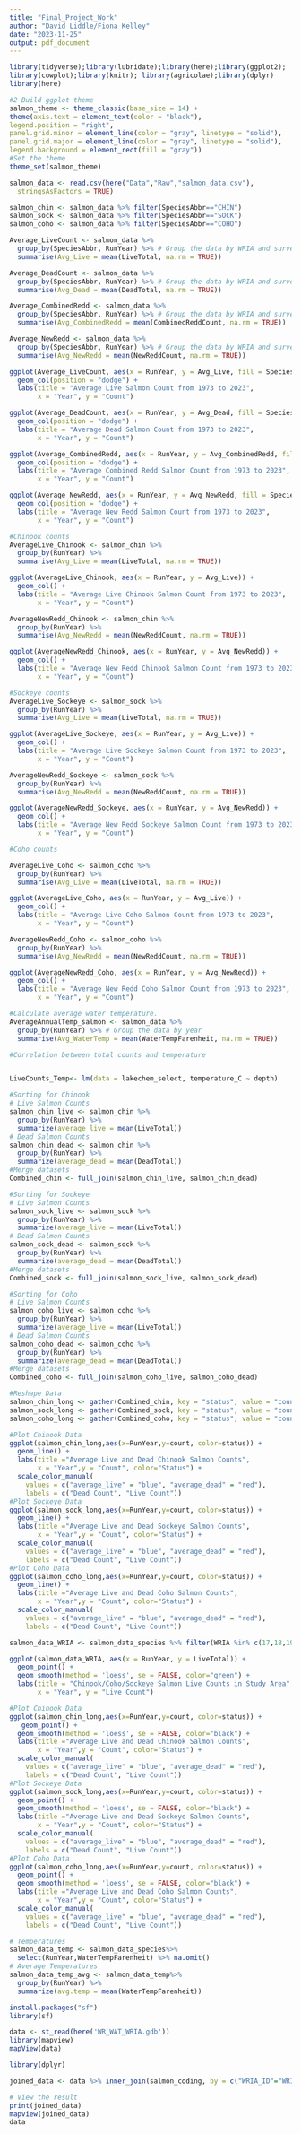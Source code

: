 ```yaml
---
title: "Final_Project_Work"
author: "David Liddle/Fiona Kelley"
date: "2023-11-25"
output: pdf_document
---
```


```r

library(tidyverse);library(lubridate);library(here);library(ggplot2);
library(cowplot);library(knitr); library(agricolae);library(dplyr)
library(here)
```

```r
#2 Build ggplot theme
salmon_theme <- theme_classic(base_size = 14) +
theme(axis.text = element_text(color = "black"),
legend.position = "right",
panel.grid.minor = element_line(color = "gray", linetype = "solid"),
panel.grid.major = element_line(color = "gray", linetype = "solid"),
legend.background = element_rect(fill = "gray"))
#Set the theme
theme_set(salmon_theme)
```

```r
salmon_data <- read.csv(here("Data","Raw","salmon_data.csv"),
  stringsAsFactors = TRUE)
```

```r
salmon_chin <- salmon_data %>% filter(SpeciesAbbr=="CHIN")
salmon_sock <- salmon_data %>% filter(SpeciesAbbr=="SOCK")
salmon_coho <- salmon_data %>% filter(SpeciesAbbr=="COHO")
```

```r

Average_LiveCount <- salmon_data %>%
  group_by(SpeciesAbbr, RunYear) %>% # Group the data by WRIA and survey date
  summarise(Avg_Live = mean(LiveTotal, na.rm = TRUE))

Average_DeadCount <- salmon_data %>%
  group_by(SpeciesAbbr, RunYear) %>% # Group the data by WRIA and survey date
  summarise(Avg_Dead = mean(DeadTotal, na.rm = TRUE))

Average_CombinedRedd <- salmon_data %>%
  group_by(SpeciesAbbr, RunYear) %>% # Group the data by WRIA and survey date
  summarise(Avg_CombinedRedd = mean(CombinedReddCount, na.rm = TRUE))

Average_NewRedd <- salmon_data %>%
  group_by(SpeciesAbbr, RunYear) %>% # Group the data by WRIA and survey date
  summarise(Avg_NewRedd = mean(NewReddCount, na.rm = TRUE))

ggplot(Average_LiveCount, aes(x = RunYear, y = Avg_Live, fill = SpeciesAbbr)) +
  geom_col(position = "dodge") +
  labs(title = "Average Live Salmon Count from 1973 to 2023",
       x = "Year", y = "Count")

ggplot(Average_DeadCount, aes(x = RunYear, y = Avg_Dead, fill = SpeciesAbbr)) +
  geom_col(position = "dodge") +
  labs(title = "Average Dead Salmon Count from 1973 to 2023",
       x = "Year", y = "Count")

ggplot(Average_CombinedRedd, aes(x = RunYear, y = Avg_CombinedRedd, fill = SpeciesAbbr)) +
  geom_col(position = "dodge") +
  labs(title = "Average Combined Redd Salmon Count from 1973 to 2023",
       x = "Year", y = "Count")

ggplot(Average_NewRedd, aes(x = RunYear, y = Avg_NewRedd, fill = SpeciesAbbr)) +
  geom_col(position = "dodge") +
  labs(title = "Average New Redd Salmon Count from 1973 to 2023",
       x = "Year", y = "Count")

```

```r
#Chinook counts
AverageLive_Chinook <- salmon_chin %>% 
  group_by(RunYear) %>% 
  summarise(Avg_Live = mean(LiveTotal, na.rm = TRUE))

ggplot(AverageLive_Chinook, aes(x = RunYear, y = Avg_Live)) +
  geom_col() +
  labs(title = "Average Live Chinook Salmon Count from 1973 to 2023",
       x = "Year", y = "Count")

AverageNewRedd_Chinook <- salmon_chin %>% 
  group_by(RunYear) %>% 
  summarise(Avg_NewRedd = mean(NewReddCount, na.rm = TRUE))

ggplot(AverageNewRedd_Chinook, aes(x = RunYear, y = Avg_NewRedd)) +
  geom_col() +
  labs(title = "Average New Redd Chinook Salmon Count from 1973 to 2023",
       x = "Year", y = "Count")

#Sockeye counts
AverageLive_Sockeye <- salmon_sock %>% 
  group_by(RunYear) %>% 
  summarise(Avg_Live = mean(LiveTotal, na.rm = TRUE))

ggplot(AverageLive_Sockeye, aes(x = RunYear, y = Avg_Live)) +
  geom_col() +
  labs(title = "Average Live Sockeye Salmon Count from 1973 to 2023",
       x = "Year", y = "Count")

AverageNewRedd_Sockeye <- salmon_sock %>% 
  group_by(RunYear) %>% 
  summarise(Avg_NewRedd = mean(NewReddCount, na.rm = TRUE))

ggplot(AverageNewRedd_Sockeye, aes(x = RunYear, y = Avg_NewRedd)) +
  geom_col() +
  labs(title = "Average New Redd Sockeye Salmon Count from 1973 to 2023",
       x = "Year", y = "Count")

#Coho counts 

AverageLive_Coho <- salmon_coho %>% 
  group_by(RunYear) %>% 
  summarise(Avg_Live = mean(LiveTotal, na.rm = TRUE))

ggplot(AverageLive_Coho, aes(x = RunYear, y = Avg_Live)) +
  geom_col() +
  labs(title = "Average Live Coho Salmon Count from 1973 to 2023",
       x = "Year", y = "Count")

AverageNewRedd_Coho <- salmon_coho %>% 
  group_by(RunYear) %>% 
  summarise(Avg_NewRedd = mean(NewReddCount, na.rm = TRUE))

ggplot(AverageNewRedd_Coho, aes(x = RunYear, y = Avg_NewRedd)) +
  geom_col() +
  labs(title = "Average New Redd Coho Salmon Count from 1973 to 2023",
       x = "Year", y = "Count")

```

```r

#Calculate average water temperature. 
AverageAnnualTemp_salmon <- salmon_data %>%
  group_by(RunYear) %>% # Group the data by year
  summarise(Avg_WaterTemp = mean(WaterTempFarenheit, na.rm = TRUE))


```

```r

#Correlation between total counts and temperature 


LiveCounts_Temp<- lm(data = lakechem_select, temperature_C ~ depth)

```


```r
#Sorting for Chinook
# Live Salmon Counts
salmon_chin_live <- salmon_chin %>%
  group_by(RunYear) %>%
  summarize(average_live = mean(LiveTotal))
# Dead Salmon Counts
salmon_chin_dead <- salmon_chin %>%
  group_by(RunYear) %>%
  summarize(average_dead = mean(DeadTotal))
#Merge datasets
Combined_chin <- full_join(salmon_chin_live, salmon_chin_dead)

#Sorting for Sockeye
# Live Salmon Counts
salmon_sock_live <- salmon_sock %>%
  group_by(RunYear) %>%
  summarize(average_live = mean(LiveTotal))
# Dead Salmon Counts
salmon_sock_dead <- salmon_sock %>%
  group_by(RunYear) %>%
  summarize(average_dead = mean(DeadTotal))
#Merge datasets
Combined_sock <- full_join(salmon_sock_live, salmon_sock_dead)

#Sorting for Coho
# Live Salmon Counts
salmon_coho_live <- salmon_coho %>%
  group_by(RunYear) %>%
  summarize(average_live = mean(LiveTotal))
# Dead Salmon Counts
salmon_coho_dead <- salmon_coho %>%
  group_by(RunYear) %>%
  summarize(average_dead = mean(DeadTotal))
#Merge datasets
Combined_coho <- full_join(salmon_coho_live, salmon_coho_dead)

```

```r
#Reshape Data
salmon_chin_long <- gather(Combined_chin, key = "status", value = "count", -RunYear)
salmon_sock_long <- gather(Combined_sock, key = "status", value = "count", -RunYear)
salmon_coho_long <- gather(Combined_coho, key = "status", value = "count", -RunYear)
```

```r
#Plot Chinook Data
ggplot(salmon_chin_long,aes(x=RunYear,y=count, color=status)) + 
  geom_line() +
  labs(title ="Average Live and Dead Chinook Salmon Counts",
       x = "Year",y = "Count", color="Status") +
  scale_color_manual(
    values = c("average_live" = "blue", "average_dead" = "red"),
    labels = c("Dead Count", "Live Count"))
#Plot Sockeye Data
ggplot(salmon_sock_long,aes(x=RunYear,y=count, color=status)) + 
  geom_line() +
  labs(title ="Average Live and Dead Sockeye Salmon Counts",
       x = "Year",y = "Count", color="Status") +
  scale_color_manual(
    values = c("average_live" = "blue", "average_dead" = "red"),
    labels = c("Dead Count", "Live Count"))
#Plot Coho Data
ggplot(salmon_coho_long,aes(x=RunYear,y=count, color=status)) + 
  geom_line() +
  labs(title ="Average Live and Dead Coho Salmon Counts",
       x = "Year",y = "Count", color="Status") +
  scale_color_manual(
    values = c("average_live" = "blue", "average_dead" = "red"),
    labels = c("Dead Count", "Live Count"))

salmon_data_WRIA <- salmon_data_species %>% filter(WRIA %in% c(17,18,19))

ggplot(salmon_data_WRIA, aes(x = RunYear, y = LiveTotal)) +
  geom_point() +
  geom_smooth(method = 'loess', se = FALSE, color="green") +
  labs(title = "Chinook/Coho/Sockeye Salmon Live Counts in Study Area",
       x = "Year", y = "Live Count")
```
```r
#Plot Chinook Data
ggplot(salmon_chin_long,aes(x=RunYear,y=count, color=status)) + 
   geom_point() +
  geom_smooth(method = 'loess', se = FALSE, color="black") +
  labs(title ="Average Live and Dead Chinook Salmon Counts",
       x = "Year",y = "Count", color="Status") +
  scale_color_manual(
    values = c("average_live" = "blue", "average_dead" = "red"),
    labels = c("Dead Count", "Live Count"))
#Plot Sockeye Data
ggplot(salmon_sock_long,aes(x=RunYear,y=count, color=status)) + 
  geom_point() +
  geom_smooth(method = 'loess', se = FALSE, color="black") +
  labs(title ="Average Live and Dead Sockeye Salmon Counts",
       x = "Year",y = "Count", color="Status") +
  scale_color_manual(
    values = c("average_live" = "blue", "average_dead" = "red"),
    labels = c("Dead Count", "Live Count"))
#Plot Coho Data
ggplot(salmon_coho_long,aes(x=RunYear,y=count, color=status)) + 
  geom_point() +
  geom_smooth(method = 'loess', se = FALSE, color="black") +
  labs(title ="Average Live and Dead Coho Salmon Counts",
       x = "Year",y = "Count", color="Status") +
  scale_color_manual(
    values = c("average_live" = "blue", "average_dead" = "red"),
    labels = c("Dead Count", "Live Count"))
```

```r
# Temperatures
salmon_data_temp <- salmon_data_species%>%
  select(RunYear,WaterTempFarenheit) %>% na.omit()
# Average Temperatures
salmon_data_temp_avg <- salmon_data_temp%>%
  group_by(RunYear) %>%
  summarize(avg.temp = mean(WaterTempFarenheit))
```

```r
install.packages("sf")
library(sf)

data <- st_read(here('WR_WAT_WRIA.gdb'))
library(mapview)
mapView(data)

library(dplyr)

joined_data <- data %>% inner_join(salmon_coding, by = c("WRIA_ID"="WRIA"))

# View the result
print(joined_data)
mapview(joined_data)
data
```


```r
```



